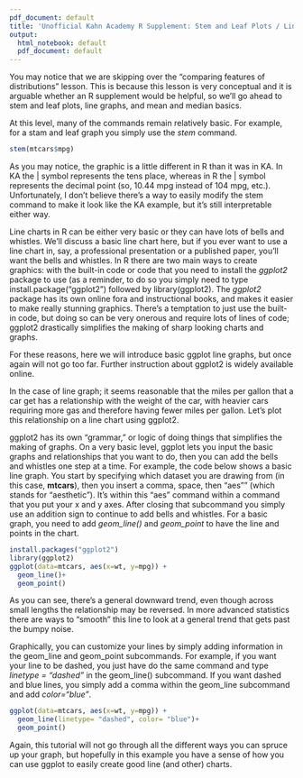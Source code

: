 ```yaml
---
pdf_document: default
title: 'Unofficial Kahn Academy R Supplement: Stem and Leaf Plots / Line Graphs'
output:
  html_notebook: default
  pdf_document: default
---
```

You may notice that we are skipping over the "comparing features of distributions" lesson. This is because this lesson is very conceptual and it is arguable whether an R supplement would be helpful, so we'll go ahead to stem and leaf plots, line graphs, and mean and median basics. 

At this level, many of the commands remain relatively basic. For example, for a stam and leaf graph you simply use the *stem* command. 

```r
stem(mtcars$mpg)
```

As you may notice, the graphic is a little different in R than it was in KA. In KA the | symbol represents the tens place, whereas in R the | symbol represents the decimal point (so, 10.44 mpg instead of 104 mpg, etc.). Unfortunately, I don't believe there's a way to easily modify the stem command to make it look like the KA example, but it's still interpretable either way. 

Line charts in R can be either very basic or they can have lots of bells and whistles. We'll discuss a basic line chart here, but if you ever want to use a line chart in, say, a professional presentation or a published paper, you'll want the bells and whistles. In R there are two main ways to create graphics: with the built-in code or code that you need to install the *ggplot2* package to use (as a reminder, to do so you simply need to type install.package("ggplot2") followed by library(ggplot2). The *ggplot2* package has its own online fora and instructional books, and makes it easier to make really stunning graphics. There's a temptation to just use the built-in code, but doing so can be very onerous and require lots of lines of code; ggplot2 drastically simplifies the making of sharp looking charts and graphs. 

For these reasons, here we will introduce basic ggplot line graphs, but once again will not go too far. Further instruction about ggplot2 is widely available online. 

In the case of line graph; it seems reasonable that the miles per gallon that a car get has a relationship with the weight of the car, with heavier cars requiring more gas and therefore having fewer miles per gallon. Let's plot this relationship on a line chart using ggplot2. 

ggplot2 has its own "grammar," or logic of doing things that simplifies the making of graphs. On a very basic level, ggplot lets you input the basic graphs and relationships that you want to do, then you can add the bells and whistles one step at a time. For example, the code below shows a basic line graph. You start by specifying which dataset you are drawing from (in this case, **mtcars**), then you insert a comma, space, then "aes"" (which stands for "aesthetic"). It's within this "aes" command within a command that you put your x and y axes. After closing that subcommand you simply use an addition sign to continue to add bells and whistles. For a basic graph, you need to add *geom_line()* and *geom_point* to have the line and points in the chart.

```r
install.packages("ggplot2")
library(ggplot2)
ggplot(data=mtcars, aes(x=wt, y=mpg)) +
  geom_line()+
  geom_point()
```

As you can see, there's a general downward trend, even though across small lengths the relationship may be reversed. In more advanced statistics there are ways to "smooth" this line to look at a general trend that gets past the bumpy noise. 

Graphically, you can customize your lines by simply adding information in the geom_line and geom_point subcommands. For example, if you want your line to be dashed, you just have do the same command and type *linetype = "dashed"* in the geom_line() subcommand. If you want dashed and blue lines, you simply add a comma within the geom_line subcommand and add *color="blue"*. 

```r
ggplot(data=mtcars, aes(x=wt, y=mpg)) +
  geom_line(linetype= "dashed", color= "blue")+
  geom_point()
```

Again, this tutorial will not go through all the different ways you can spruce up your graph, but hopefully in this example you have a sense of how you can use ggplot to easily create good line (and other) charts. 

